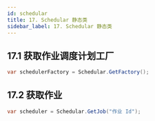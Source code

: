 ```yaml
---
id: schedular
title: 17. Schedular 静态类
sidebar_label: 17. Schedular 静态类
---
```


## 17.1 获取作业调度计划工厂

```cs showLineNumbers
var schedulerFactory = Schedular.GetFactory();
```

## 17.2 获取作业

```cs showLineNumbers
var scheduler = Schedular.GetJob("作业 Id");
```
